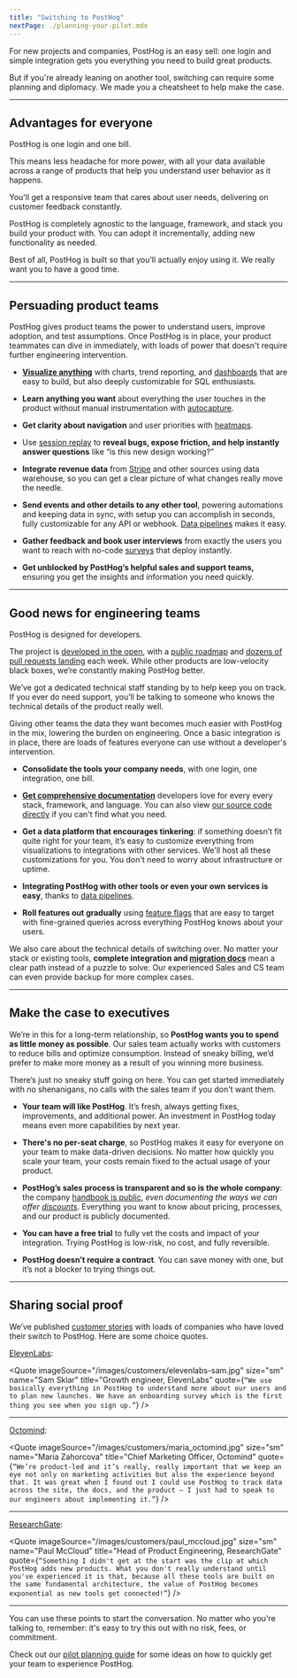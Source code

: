 ```yaml
---
title: "Switching to PostHog"
nextPage: ./planning-your-pilot.mdx
---
```


For new projects and companies, PostHog is an easy sell: one login and simple integration gets you everything you need to build great products.

But if you're already leaning on another tool, switching can require some planning and diplomacy. We made you a cheatsheet to help make the case.

***

## Advantages for everyone

PostHog is one login and one bill.

This means less headache for more power, with all your data available across a range of products that help you understand user behavior as it happens.

You'll get a responsive team that cares about user needs, delivering on customer feedback constantly.

PostHog is completely agnostic to the language, framework, and stack you build your product with. You can adopt it incrementally, adding new functionality as needed.

Best of all, PostHog is built so that you’ll actually enjoy using it. We really want you to have a good time.

***

## Persuading product teams

PostHog gives product teams the power to understand users, improve adoption, and test assumptions. Once PostHog is in place, your product teammates can dive in immediately, with loads of power that doesn't require further engineering intervention.

- **[Visualize anything](/docs/product-analytics/insights)** with charts, trend reporting, and [dashboards](/docs/product-analytics/dashboards) that are easy to build, but also deeply customizable for SQL enthusiasts.

- **Learn anything you want** about everything the user touches in the product without manual instrumentation with [autocapture](/docs/product-analytics/autocapture).

- **Get clarity about navigation** and user priorities with [heatmaps](/docs/toolbar/heatmaps).

- Use [session replay](/docs/session-replay/installation) to **reveal bugs, expose friction, and help instantly answer questions** like “is this new design working?”

- **Integrate revenue data** from [Stripe](/docs/cdp/sources/stripe) and other sources using data warehouse, so you can get a clear picture of what changes really move the needle.

- **Send events and other details to any other tool**, powering automations and keeping data in sync, with setup you can accomplish in seconds, fully customizable for any API or webhook. [Data pipelines](/docs/cdp) makes it easy.

- **Gather feedback and book user interviews** from exactly the users you want to reach with no-code [surveys](/docs/surveys/creating-surveys) that deploy instantly.

- **Get unblocked by PostHog’s helpful sales and support teams,** ensuring you get the insights and information you need quickly.

***

## Good news for engineering teams

PostHog is designed for developers.

The project is [developed in the open](https://github.com/PostHog/posthog), with a [public roadmap](/roadmap) and [dozens of pull requests landing](https://github.com/PostHog/posthog/pulls?q=is%3Apr+is%3Aclosed) each week. While other products are low-velocity black boxes, we’re constantly making PostHog better.

 We’ve got a dedicated technical staff standing by to help keep you on track. If you ever do need support, you’ll be talking to someone who knows the technical details of the product really well.

Giving other teams the data they want becomes much easier with PostHog in the mix, lowering the burden on engineering. Once a basic integration is in place, there are loads of features everyone can use without a developer's intervention.

- **Consolidate the tools your company needs**, with one login, one integration, one bill.

- **[Get comprehensive documentation](/docs)** developers love for every every stack, framework, and language. You can also view [our source code directly](http://github.com/postHog/) if you can't find what you need. 

- **Get a data platform that encourages tinkering**: if something doesn’t fit quite right for your team, it’s easy to customize everything from visualizations to integrations with other services. We'll host all these customizations for you. You don't need to worry about infrastructure or uptime.

- **Integrating PostHog with other tools or even your own services is easy**, thanks to [data pipelines](/docs/cdp).

- **Roll features out gradually** using [feature flags](/docs/feature-flags/creating-feature-flags) that are easy to target with fine-grained queries across everything PostHog knows about your users.

We also care about the technical details of switching over. No matter your stack or existing tools, **complete integration and [migration docs](/docs/migration)** mean a clear path instead of a puzzle to solve. Our experienced Sales and CS team can even provide backup for more complex cases.

***

## Make the case to executives

We’re in this for a long-term relationship, so **PostHog wants you to spend as little money as possible**. Our sales team actually works with customers to reduce bills and optimize consumption. Instead of sneaky billing, we’d prefer to make more money as a result of you winning more business.

There’s just no sneaky stuff going on here. You can get started immediately with no shenanigans, no calls with the sales team if you don't want them.

- **Your team will like PostHog**. It’s fresh, always getting fixes, improvements, and additional power. An investment in PostHog today means even more capabilities by next year.

- **There's no per-seat charge**, so PostHog makes it easy for everyone on your team to make data-driven decisions. No matter how quickly you scale your team, your costs remain fixed to the actual usage of your product. 

- **PostHog’s sales process is transparent and so is the whole company**: the company [handbook is public](/handbook), *even documenting the ways we can offer [discounts](/handbook/growth/sales/billing#coupons-and-discounts)*. Everything you want to know about pricing, processes, and our product is publicly documented.

- **You can have a free trial** to fully vet the costs and impact of your integration. Trying PostHog is low-risk, no cost, and fully reversible.

- **PostHog doesn’t require a contract**. You can save money with one, but it’s not a blocker to trying things out.

***

## Sharing social proof

We’ve published [customer stories](/customers) with loads of companies who have loved their switch to PostHog. Here are some choice quotes.

[ElevenLabs](/customers/elevenlabs):

<Quote
    imageSource="/images/customers/elevenlabs-sam.jpg"
    size="sm"
    name="Sam Sklar"
    title="Growth engineer, ElevenLabs"
    quote={`“We use basically everything in PostHog to understand more about our users and to plan new launches. We have an onboarding survey which is the first thing you see when you sign up.”`}
/>

***

[Octomind](/customers/octomind):

<Quote
    imageSource="/images/customers/maria_octomind.jpg"
    size="sm"
    name="Maria Zahorcova"
    title="Chief Marketing Officer, Octomind"
    quote={`“We’re product-led and it’s really, really important that we keep an eye not only on marketing activities but also the experience beyond that. It was great when I found out I could use PostHog to track data across the site, the docs, and the product — I just had to speak to our engineers about implementing it.”`}
/>

***

[ResearchGate](/customers/researchgate):

<Quote
    imageSource="/images/customers/paul_mccloud.jpg"
    size="sm"
    name="Paul McCloud"
    title="Head of Product Engineering, ResearchGate"
    quote={`“Something I didn't get at the start was the clip at which PostHog adds new products. What you don't really understand until you've experienced it is that, because all these tools are built on the same fundamental architecture, the value of PostHog becomes exponential as new tools get connected!”`}
/>

***

You can use these points to start the conversation. No matter who you're talking to, remember: it's easy to try this out with no risk, fees, or commitment.

Check out our [pilot planning guide](/docs/new-to-posthog/switch-guide/pilot-planning) for some ideas on how to quickly get your team to experience PostHog.
